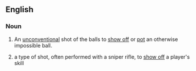==English==

===Noun===
{{en-noun|head=[[trick]] [[shot]]}}

# {{lb|en|snooker}} An [[unconventional]] shot of the balls to [[show off]] or [[pot]] an otherwise impossible ball.
# {{lb|en|video games}} a type of shot, often performed with a sniper rifle, to [[show off]] a player's skill